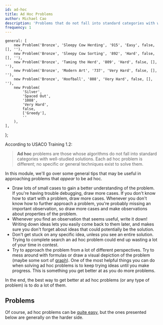 ```yaml
---
id: ad-hoc
title: Ad Hoc Problems
author: Michael Cao
description: 'Problems that do not fall into standard categories with well-studied solutions.'
frequency: 1
---
```


	general: [
		new Problem('Bronze', 'Sleepy Cow Herding', '915', 'Easy', false, [], ''),
		new Problem('Bronze', 'Sleepy Cow Sorting', '892', 'Hard', false, [], ''),
		new Problem('Bronze', 'Taming the Herd', '809', 'Hard', false, [], ''),
		new Problem('Bronze', 'Modern Art', '737', 'Very Hard', false, [], ''),
		new Problem('Bronze', 'Hoofball', '808', 'Very Hard', false, [], ''),
		new Problem(
			'Silver',
			'Spaced Out',
			'1088',
			'Very Hard',
			false,
			['Greedy'],
			''
		),
	],
};

<!-- Most USACO Bronze problems fall into specific categories, such as simulation and complete search. Those which don't often require more thought, although they are not necessarily more difficult to implement. -->

According to USACO Training 1.2:

> **Ad hoc** problems are those whose algorithms do not fall into standard categories with well-studied solutions. Each ad hoc problem is different; no specific or general techniques exist to solve them.

<!-- Any problem that doesn't fall under any well-defined category can be labelled as **ad hoc**. Since there is no fixed algorithm or idea to solving these problems, they can be hard to generalize.  -->

In this module, we'll go over some general tips that may be useful in approaching problems that _appear_ to be ad hoc.

- Draw lots of small cases to gain a better understanding of the problem. If you're having trouble debugging, draw more cases. If you don't know how to start with a problem, draw more cases. Whenever you don't know how to further approach a problem, you're probably missing an important observation, so draw more cases and make observations about properties of the problem.
- Whenever you find an observation that seems useful, write it down! Writing down ideas lets you easily come back to them later, and makes sure you don't forget about ideas that could potentially be the solution.
- Don't get stuck on any specific idea, unless you see an entire solution. Trying to complete search an ad hoc problem could end up wasting a lot of your time in contest.
- Try to approach the problem from a lot of different perspectives. Try to mess around with formulas or draw a visual depiction of the problem (maybe some sort of [graph](/bronze/intro-graphs)). One of the most helpful things you can do when solving ad hoc problems is to keep trying ideas until you make progress. This is something you get better at as you do more problems.

<!-- Try to solve as many practice problems below as you can, and click the solution sketch tab if you can't figure the solution out. -->

<!-- If anyone disagrees with any of the tips / ideas presented in the blogs below, just let me know. I think they're quite interesting, though I haven't tried it out myself. -->

<!--
<Resources>
	<Resource
		source="ZLE@kauntaofficial.github.io"
		title="The Art of Thinking"
		url="https://kauntaofficial.github.io/the-art-of-thinking"
	>
		blog with more tips
	</Resource>
	<Resource
		source="ZLE@kauntaofficial.github.io"
		title="Developing Intuition"
		url="https://kauntaofficial.github.io/developing-intuition"
	>
		developing intuition while practicing
	</Resource>
</Resources>
-->

In the end, the best way to get better at ad hoc problems (or any type of problem) is to do a lot of them.

## Problems

<!-- Don't you love Dhruv Rohatgi problems? -->

Of course, ad hoc problems can be [quite easy](/general/expected#problem-http://www.usaco.org/index.php?page=viewproblem2&cpid=591), but the ones presented below are generally on the harder side.

<Problems problems={problems.general} />
